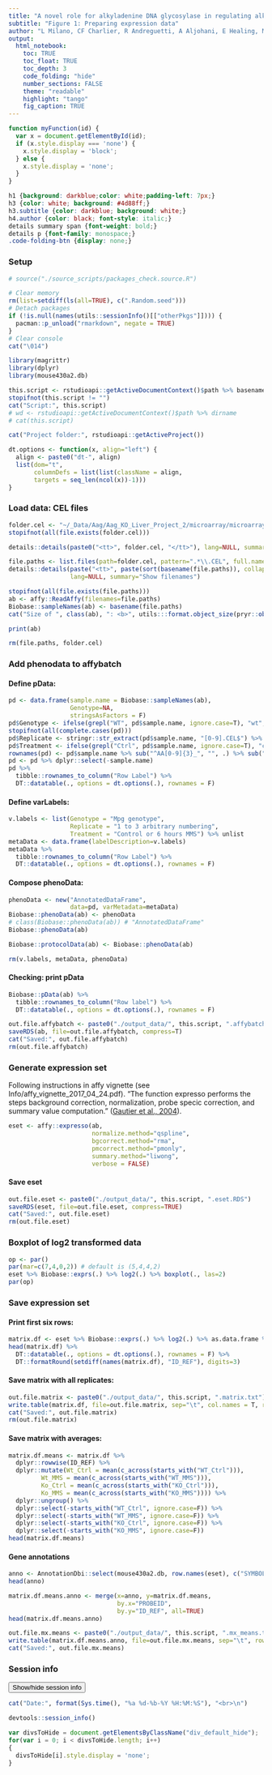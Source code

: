 ```yaml
---
title: "A novel role for alkyladenine DNA glycosylase in regulating alkylation-induced ER stress"
subtitle: "Figure 1: Preparing expression data"
author: "L Milano, CF Charlier, R Andreguetti, A Aljohani, E Healing, MP Thomé, R Elliott, LD Samson, G Lenz, JAP Henriques, A Nohturfft and LB Meira"
output:
  html_notebook:
    toc: TRUE
    toc_float: TRUE
    toc_depth: 3
    code_folding: "hide"
    number_sections: FALSE
    theme: "readable"
    highlight: "tango"
    fig_caption: TRUE
---
```


```js
function myFunction(id) {
  var x = document.getElementById(id);
  if (x.style.display === 'none') {
    x.style.display = 'block';
  } else {
    x.style.display = 'none';
  }
}
```

```css
h1 {background: darkblue;color: white;padding-left: 7px;}
h3 {color: white; background: #4d88ff;}
h3.subtitle {color: darkblue; background: white;}
h4.author {color: black; font-style: italic;}
details summary span {font-weight: bold;}
details p {font-family: monospace;}
.code-folding-btn {display: none;}
```

### Setup  
```r
# source("./source_scripts/packages_check.source.R")
```


```r
# Clear memory
rm(list=setdiff(ls(all=TRUE), c(".Random.seed")))
# Detach packages
if (!is.null(names(utils::sessionInfo()[["otherPkgs"]]))) {
  pacman::p_unload("rmarkdown", negate = TRUE)
}
# Clear console
cat("\014")
```

```r
library(magrittr)
library(dplyr)
library(mouse430a2.db)
```


```r
this.script <- rstudioapi::getActiveDocumentContext()$path %>% basename
stopifnot(this.script != "")
cat("Script:", this.script)
# wd <- rstudioapi::getActiveDocumentContext()$path %>% dirname
# cat(this.script)
```

```r
cat("Project folder:", rstudioapi::getActiveProject())
```

```r
dt.options <- function(x, align="left") {
  align <- paste0("dt-", align)
  list(dom="t",
       columnDefs = list(list(className = align,
       targets = seq_len(ncol(x))-1)))
}
```


### Load data: CEL files  
```r
folder.cel <- "~/_Data/Aag/Aag_KO_Liver_Project_2/microarray/microarray_input/cel_files_paper"
stopifnot(all(file.exists(folder.cel)))
```

```r
details::details(paste0("<tt>", folder.cel, "</tt>"), lang=NULL, summary="Show data folder")
```

```r
file.paths <- list.files(path=folder.cel, pattern=".*\\.CEL", full.names=TRUE)
details::details(paste("<tt>", paste(sort(basename(file.paths)), collapse="<br\n>"), "</tt>", sep="\n"),
                 lang=NULL, summary="Show filenames")
```


```r
stopifnot(all(file.exists(file.paths)))
ab <- affy::ReadAffy(filenames=file.paths)
Biobase::sampleNames(ab) <- basename(file.paths)
cat("Size of ", class(ab), ": <b>", utils:::format.object_size(pryr::object_size(ab), "auto"), "</b>\n", sep="") # 81.8 Mb
```

```r
print(ab)
```

```r
rm(file.paths, folder.cel)
```


### Add phenodata to affybatch
#### Define pData:  
```r
pd <- data.frame(sample.name = Biobase::sampleNames(ab),
                 Genotype=NA,
                 stringsAsFactors = F)
pd$Genotype <- ifelse(grepl("WT", pd$sample.name, ignore.case=T), "wt", "ko")
stopifnot(all(complete.cases(pd)))
pd$Replicate <- stringr::str_extract(pd$sample.name, "[0-9].CEL$") %>% stringr::str_extract(., "^[0-9]")
pd$Treatment <- ifelse(grepl("Ctrl", pd$sample.name, ignore.case=T), "ctrl", "mms")
rownames(pd) <- pd$sample.name %>% sub("^AA[0-9]{3}_", "", .) %>% sub("^Mpg", "", .) %>% sub(".CEL$", "", .)
pd <- pd %>% dplyr::select(-sample.name)
pd %>% 
  tibble::rownames_to_column("Row Label") %>% 
  DT::datatable(., options = dt.options(.), rownames = F)
```

#### Define varLabels:  
```r
v.labels <- list(Genotype = "Mpg genotype",
                 Replicate = "1 to 3 arbitrary numbering",
                 Treatment = "Control or 6 hours MMS") %>% unlist
metaData <- data.frame(labelDescription=v.labels)
metaData %>% 
  tibble::rownames_to_column("Row Label") %>% 
  DT::datatable(., options = dt.options(.), rownames = F)
```

#### Compose phenoData:  
```r
phenoData <- new("AnnotatedDataFrame",
                 data=pd, varMetadata=metaData)
Biobase::phenoData(ab) <- phenoData
# class(Biobase::phenoData(ab)) # "AnnotatedDataFrame"
Biobase::phenoData(ab)
```

```r
Biobase::protocolData(ab) <- Biobase::phenoData(ab)
```


```r
rm(v.labels, metaData, phenoData)
```


#### Checking: print pData
```r
Biobase::pData(ab) %>% 
  tibble::rownames_to_column("Row label") %>% 
  DT::datatable(., options = dt.options(.), rownames = F)
```

```r
out.file.affybatch <- paste0("./output_data/", this.script, ".affybatch.RDS")
saveRDS(ab, file=out.file.affybatch, compress=T)
cat("Saved:", out.file.affybatch)
rm(out.file.affybatch)
```

### Generate expression set  
Following instructions in affy vignette (see Info/affy_vignette_2017_04_24.pdf). "The function expresso performs the steps background correction, normalization, probe specic correction, and summary value computation." ([Gautier et al., 2004](https://www.ncbi.nlm.nih.gov/pubmed/14960456)).    
```r
eset <- affy::expresso(ab,
                       normalize.method="qspline",
                       bgcorrect.method="rma",
                       pmcorrect.method="pmonly",
                       summary.method="liwong",
                       verbose = FALSE)
```
#### Save eset  
```r
out.file.eset <- paste0("./output_data/", this.script, ".eset.RDS")  
saveRDS(eset, file=out.file.eset, compress=TRUE)
cat("Saved:", out.file.eset)
rm(out.file.eset)
```

### Boxplot of log2 transformed data
```r
op <- par()
par(mar=c(7,4,0,2)) # default is (5,4,4,2)
eset %>% Biobase::exprs(.) %>% log2(.) %>% boxplot(., las=2)
par(op)
```

### Save expression set  
#### Print first six rows:  
```r
matrix.df <- eset %>% Biobase::exprs(.) %>% log2(.) %>% as.data.frame %>% tibble::rownames_to_column("ID_REF")
head(matrix.df) %>% 
  DT::datatable(., options = dt.options(.), rownames = F) %>% 
  DT::formatRound(setdiff(names(matrix.df), "ID_REF"), digits=3)
```

#### Save matrix with all replicates:  
```r
out.file.matrix <- paste0("./output_data/", this.script, ".matrix.txt")
write.table(matrix.df, file=out.file.matrix, sep="\t", col.names = T, row.names = F)
cat("Saved:", out.file.matrix)
rm(out.file.matrix)
```

#### Save matrix with averages:  
```r
matrix.df.means <- matrix.df %>% 
  dplyr::rowwise(ID_REF) %>% 
  dplyr::mutate(Wt_Ctrl = mean(c_across(starts_with("WT_Ctrl"))),
         Wt_MMS = mean(c_across(starts_with("WT_MMS"))),
         Ko_Ctrl = mean(c_across(starts_with("KO_Ctrl"))),
         Ko_MMS = mean(c_across(starts_with("KO_MMS")))) %>% 
  dplyr::ungroup() %>% 
  dplyr::select(-starts_with("WT_Ctrl", ignore.case=F)) %>%
  dplyr::select(-starts_with("WT_MMS", ignore.case=F)) %>% 
  dplyr::select(-starts_with("KO_Ctrl", ignore.case=F)) %>% 
  dplyr::select(-starts_with("KO_MMS", ignore.case=F))
head(matrix.df.means)
```


#### Gene annotations  
```r
anno <- AnnotationDbi::select(mouse430a2.db, row.names(eset), c("SYMBOL", "GENENAME"), "PROBEID")
head(anno)
```
```r
matrix.df.means.anno <- merge(x=anno, y=matrix.df.means,
                              by.x="PROBEID",
                              by.y="ID_REF", all=TRUE)
head(matrix.df.means.anno)
```



```r
out.file.mx.means <- paste0("./output_data/", this.script, ".mx_means.txt")
write.table(matrix.df.means.anno, file=out.file.mx.means, sep="\t", row.names=F, col.names=T)
cat("Saved:", out.file.mx.means)
```


### Session info  

<button class="button" onclick="myFunction('DIV_5')">Show/hide session info</button>
<div id="DIV_5" class="div_default_hide">

```r
cat("Date:", format(Sys.time(), "%a %d-%b-%Y %H:%M:%S"), "<br>\n")
```

```r
devtools::session_info()
```
</div>
  
```js
var divsToHide = document.getElementsByClassName("div_default_hide");
for(var i = 0; i < divsToHide.length; i++)
{
  divsToHide[i].style.display = 'none';
}
```

